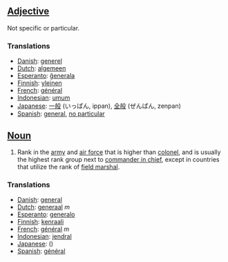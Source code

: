 ==[[Adjective]]==

Not specific or particular.

===Translations===

*[[Danish]]: [[generel]]
*[[Dutch]]: [[algemeen]]
*[[Esperanto]]: [[ĝenerala]]
*[[Finnish]]: [[yleinen]]
*[[French]]: [[général]]
*[[Indonesian]]: [[umum]]
*[[Japanese]]: [[一般]] (いっぱん, ippan), [[全般]] (ぜんぱん, zenpan)
*[[Spanish]]: [[general]], [[no particular]]

==[[Noun]]==

#Rank in the [[army]] and [[air force]] that is higher than [[colonel]], and is usually the highest rank group next to [[commander in chief]], except in countries that utilize the rank of [[field marshal]].

===Translations===

*[[Danish]]: [[general]]
*[[Dutch]]: [[generaal]] ''m''
*[[Esperanto]]: [[generalo]]
*[[Finnish]]: [[kenraali]]
*[[French]]: [[général]] ''m''
*[[Indonesian]]: [[jendral]]
*[[Japanese]]: [[]] ()
*[[Spanish]]: [[général]]
